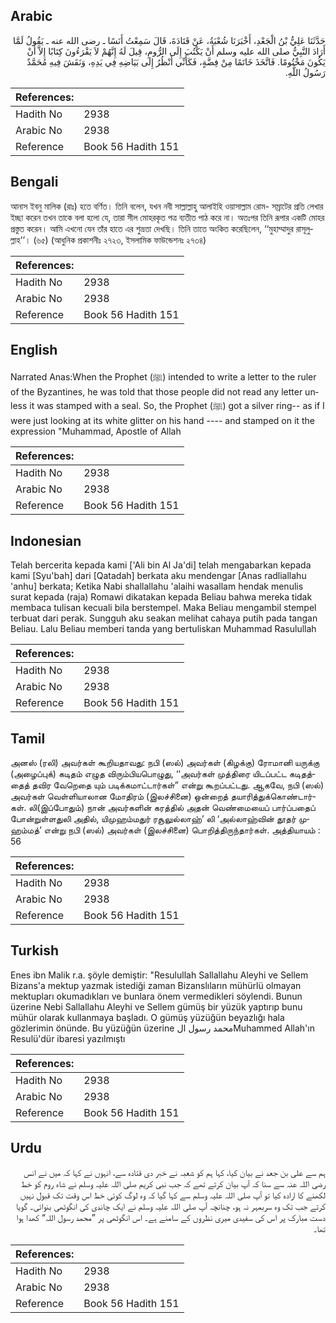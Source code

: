 ## Arabic


<div dir="rtl" lang="ar" style={{fontSize:'larger',backgroundColor:'#f8f9fa',padding:20}}>
حَدَّثَنَا عَلِيُّ بْنُ الْجَعْدِ، أَخْبَرَنَا شُعْبَةُ، عَنْ قَتَادَةَ، قَالَ سَمِعْتُ أَنَسًا ـ رضى الله عنه ـ يَقُولُ لَمَّا أَرَادَ النَّبِيُّ صلى الله عليه وسلم أَنْ يَكْتُبَ إِلَى الرُّومِ، قِيلَ لَهُ إِنَّهُمْ لاَ يَقْرَءُونَ كِتَابًا إِلاَّ أَنْ يَكُونَ مَخْتُومًا‏.‏ فَاتَّخَذَ خَاتَمًا مِنْ فِضَّةٍ، فَكَأَنِّي أَنْظُرُ إِلَى بَيَاضِهِ فِي يَدِهِ، وَنَقَشَ فِيهِ مُحَمَّدٌ رَسُولُ اللَّهِ‏.‏
</div>
<div style={{backgroundColor:'#f8f9fa',padding:20, marginBottom: 10}}><table> <thead> <tr> <th>References:</th> <th></th> </tr> </thead> <tbody><tr><td>Hadith No</td><td>2938</td></tr><tr><td>Arabic No</td><td>2938</td></tr><tr><td>Reference</td><td>Book 56 Hadith 151</td></tr></tbody></table></div>

## Bengali


<div dir="ltr" lang="bn" style={{fontSize:'larger',backgroundColor:'#f8f9fa',padding:20}}>
আনাস ইবনু মালিক (রাঃ) হতে বর্ণিত। তিনি বলেন, যখন নবী সাল্লাল্লাহু আলাইহি ওয়াসাল্লাম রোম- সম্রাটের প্রতি লেখার ইচ্ছা করেন তখন তাকে বলা হলো যে, তারা সীল মোহরকৃত পত্র ব্যতীত পাঠ করে না। অতঃপর তিনি রূপার একটি মোহর প্রস্তুত করেন। আমি এখনো যেন তাঁর হাতে এর শুভ্রতা দেখছি। তিনি তাতে অংকিত করেছিলেন, ‘‘মুহাম্মাদুর রাসূলুল্লাহ’’। (৬৫) (আধুনিক প্রকাশনীঃ ২৭২৩, ইসলামিক ফাউন্ডেশনঃ ২৭৩৪)
</div>
<div style={{backgroundColor:'#f8f9fa',padding:20, marginBottom: 10}}><table> <thead> <tr> <th>References:</th> <th></th> </tr> </thead> <tbody><tr><td>Hadith No</td><td>2938</td></tr><tr><td>Arabic No</td><td>2938</td></tr><tr><td>Reference</td><td>Book 56 Hadith 151</td></tr></tbody></table></div>

## English


<div dir="ltr" lang="en" style={{fontSize:'larger',backgroundColor:'#f8f9fa',padding:20}}>
Narrated Anas:When the Prophet (ﷺ) intended to write a letter to the ruler of the Byzantines, he was told that those people did not read any letter unless it was stamped with a seal. So, the Prophet (ﷺ) got a silver ring-- as if I were just looking at its white glitter on his hand ---- and stamped on it the expression "Muhammad, Apostle of Allah
</div>
<div style={{backgroundColor:'#f8f9fa',padding:20, marginBottom: 10}}><table> <thead> <tr> <th>References:</th> <th></th> </tr> </thead> <tbody><tr><td>Hadith No</td><td>2938</td></tr><tr><td>Arabic No</td><td>2938</td></tr><tr><td>Reference</td><td>Book 56 Hadith 151</td></tr></tbody></table></div>

## Indonesian


<div dir="ltr" lang="id" style={{fontSize:'larger',backgroundColor:'#f8f9fa',padding:20}}>
Telah bercerita kepada kami ['Ali bin Al Ja'di] telah mengabarkan kepada kami [Syu'bah] dari [Qatadah] berkata aku mendengar [Anas radliallahu 'anhu] berkata; Ketika Nabi shallallahu 'alaihi wasallam hendak menulis surat kepada (raja) Romawi dikatakan kepada Beliau bahwa mereka tidak membaca tulisan kecuali bila berstempel. Maka Beliau mengambil stempel terbuat dari perak. Sungguh aku seakan melihat cahaya putih pada tangan Beliau. Lalu Beliau memberi tanda yang bertuliskan Muhammad Rasulullah
</div>
<div style={{backgroundColor:'#f8f9fa',padding:20, marginBottom: 10}}><table> <thead> <tr> <th>References:</th> <th></th> </tr> </thead> <tbody><tr><td>Hadith No</td><td>2938</td></tr><tr><td>Arabic No</td><td>2938</td></tr><tr><td>Reference</td><td>Book 56 Hadith 151</td></tr></tbody></table></div>

## Tamil


<div dir="ltr" lang="ta" style={{fontSize:'larger',backgroundColor:'#f8f9fa',padding:20}}>
அனஸ் (ரலி) அவர்கள் கூறியதாவது: நபி (ஸல்) அவர்கள் (கிழக்கு) ரோமானி யருக்கு (அழைப்புக்) கடிதம் எழுத விரும்பியபொழுது, ‘‘அவர்கள் முத்திரை யிடப்பட்ட கடிதத்தைத் தவிர வேறெதை யும் படிக்கமாட்டார்கள்” என்று கூறப்பட்டது. ஆகவே, நபி (ஸல்) அவர்கள் வெள்ளியாலான மோதிரம் (இலச்சினை) ஒன்றைத் தயாரித்துக்கொண்டார்கள். லி(இப்போதும்) நான் அவர்களின் கரத்தில் அதன் வெண்மையைப் பார்ப்பதைப் போன்றுள்ளதுலி அதில், யிமுஹம்மதுர் ரசூலுல்லாஹ்’ லி ‘அல்லாஹ்வின் தூதர் முஹம்மத்’ என்று நபி (ஸல்) அவர்கள் (இலச்சினை) பொறித்திருந்தார்கள். அத்தியாயம் : 56
</div>
<div style={{backgroundColor:'#f8f9fa',padding:20, marginBottom: 10}}><table> <thead> <tr> <th>References:</th> <th></th> </tr> </thead> <tbody><tr><td>Hadith No</td><td>2938</td></tr><tr><td>Arabic No</td><td>2938</td></tr><tr><td>Reference</td><td>Book 56 Hadith 151</td></tr></tbody></table></div>

## Turkish


<div dir="ltr" lang="tr" style={{fontSize:'larger',backgroundColor:'#f8f9fa',padding:20}}>
Enes ibn Malik r.a. şöyle demiştir: "Resulullah Sallallahu Aleyhi ve Sellem Bizans'a mektup yazmak istediği zaman Bizanslıların mühürlü olmayan mektupları okumadıkları ve bunlara önem vermedikleri söylendi. Bunun üzerine Nebi Sallallahu Aleyhi ve Sellem gümüş bir yüzük yaptırıp bunu mühür olarak kullanmaya başladı. O gümüş yüzüğün beyazlığı hala gözlerimin önünde. Bu yüzüğün üzerine محمد رسول الMuhammed Allah'ın Resulü'dür ibaresi yazılmıştı
</div>
<div style={{backgroundColor:'#f8f9fa',padding:20, marginBottom: 10}}><table> <thead> <tr> <th>References:</th> <th></th> </tr> </thead> <tbody><tr><td>Hadith No</td><td>2938</td></tr><tr><td>Arabic No</td><td>2938</td></tr><tr><td>Reference</td><td>Book 56 Hadith 151</td></tr></tbody></table></div>

## Urdu


<div dir="rtl" lang="ur" style={{fontSize:'larger',backgroundColor:'#f8f9fa',padding:20}}>
ہم سے علی بن جعد نے بیان کیا، کہا ہم کو شعبہ نے خبر دی قتادہ سے، انہوں نے کہا کہ میں نے انس رضی اللہ عنہ سے سنا کہ آپ بیان کرتے تھے کہ جب نبی کریم صلی اللہ علیہ وسلم نے شاہ روم کو خط لکھنے کا ارادہ کیا تو آپ صلی اللہ علیہ وسلم سے کہا گیا کہ وہ لوگ کوئی خط اس وقت تک قبول نہیں کرتے جب تک وہ سربمہر نہ ہو، چنانچہ آپ صلی اللہ علیہ وسلم نے ایک چاندی کی انگوٹھی بنوائی۔ گویا دست مبارک پر اس کی سفیدی میری نظروں کے سامنے ہے۔ اس انگوٹھی پر ”محمد رسول اللہ“ کھدا ہوا تھا۔
</div>
<div style={{backgroundColor:'#f8f9fa',padding:20, marginBottom: 10}}><table> <thead> <tr> <th>References:</th> <th></th> </tr> </thead> <tbody><tr><td>Hadith No</td><td>2938</td></tr><tr><td>Arabic No</td><td>2938</td></tr><tr><td>Reference</td><td>Book 56 Hadith 151</td></tr></tbody></table></div>